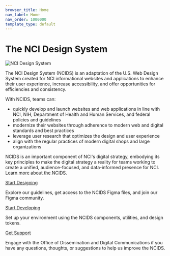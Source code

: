 ```yaml
---
browser_title: Home
nav_label: Home
nav_order: 1000000
template_type: default
---
```


# The NCI Design System

![NCI Design System](./ncids-banner-image.jpg)

The NCI Design System (NCIDS) is an adaptation of the U.S. Web Design System created for NCI informational websites and applications to enhance their user experience, increase accessibility, and offer opportunities for efficiencies and consistency.

With NCIDS, teams can:

- quickly develop and launch websites and web applications in line with NCI, NIH, Department of Health and Human Services, and federal policies and guidelines
- modernize their websites through adherence to modern web and digital standards and best practices
- leverage user research that optimizes the design and user experience
- align with the regular practices of modern digital shops and large organizations

NCIDS is an important component of NCI's digital strategy, embodying its key principles to make the digital strategy a reality for teams working to create a unified, audience-focused, and data-informed presence for NCI. [Learn more about the NCIDS.](/about)

<a href="/get-started/designers" className="header-styled-link">
	Start Designing
</a>

Explore our guidelines, get access to the NCIDS Figma files, and join our Figma community.

<a href="/get-started/developers" className="header-styled-link">
	Start Developing
</a>

Set up your environment using the NCIDS components, utilities, and design tokens.

<a href="/about#contact-us" className="header-styled-link">
	Get Support
</a>

Engage with the Office of Dissemination and Digital Communications if you have any questions, thoughts, or suggestions to help us improve the NCIDS.

